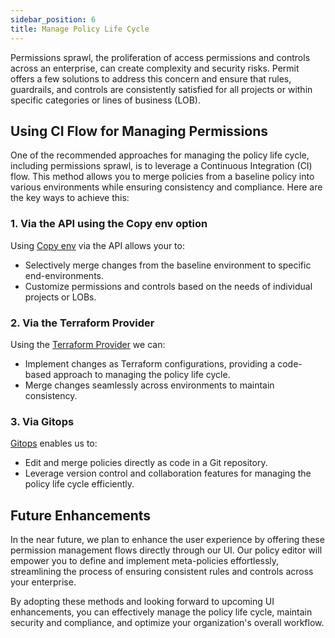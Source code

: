 ```yaml
---
sidebar_position: 6
title: Manage Policy Life Cycle
---
```


Permissions sprawl, the proliferation of access permissions and controls across an enterprise, can create complexity and security risks.
Permit offers a few solutions to address this concern and ensure that rules, guardrails, and controls are consistently satisfied for all projects or within specific categories or lines of business (LOB).

## Using CI Flow for Managing Permissions

One of the recommended approaches for managing the policy life cycle, including permissions sprawl, is to leverage a Continuous Integration (CI) flow.
This method allows you to merge policies from a baseline policy into various environments while ensuring consistency and compliance. Here are the key ways to achieve this:

### 1. Via the API using the Copy env option

Using [Copy env](https://api.permit.io/v2/redoc#tag/Environments/operation/copy_environment) via the API allows your to:

- Selectively merge changes from the baseline environment to specific end-environments.
- Customize permissions and controls based on the needs of individual projects or LOBs.

### 2. Via the Terraform Provider

Using the [Terraform Provider](/integrations/infra-as-code/terraform-provider) we can:

- Implement changes as Terraform configurations, providing a code-based approach to managing the policy life cycle.
- Merge changes seamlessly across environments to maintain consistency.

### 3. Via Gitops

[Gitops](/integrations/gitops/overview) enables us to:

- Edit and merge policies directly as code in a Git repository.
- Leverage version control and collaboration features for managing the policy life cycle efficiently.

## Future Enhancements

In the near future, we plan to enhance the user experience by offering these permission management flows directly through our UI.
Our policy editor will empower you to define and implement meta-policies effortlessly,
streamlining the process of ensuring consistent rules and controls across your enterprise.

By adopting these methods and looking forward to upcoming UI enhancements, you can effectively manage the policy life cycle, maintain security and compliance,
and optimize your organization's overall workflow.
